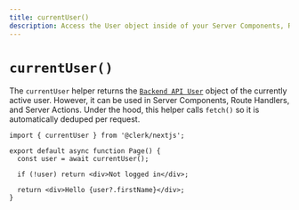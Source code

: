 ```yaml
---
title: currentUser()
description: Access the User object inside of your Server Components, Route Handlers, and Server Actions.
---
```


# `currentUser()`

The `currentUser` helper returns the [`Backend API User`][user-object] object of the currently active user. However, it can be used in Server Components, Route Handlers, and Server Actions. Under the hood, this helper calls `fetch()` so it is automatically deduped per request.

```tsx filename="app/page.[jsx/tsx]"
import { currentUser } from '@clerk/nextjs';

export default async function Page() {
  const user = await currentUser();

  if (!user) return <div>Not logged in</div>;

  return <div>Hello {user?.firstName}</div>;
}
```

[user-object]: https://clerk.com/docs/reference/backend-api/tag/Users#operation/GetUser